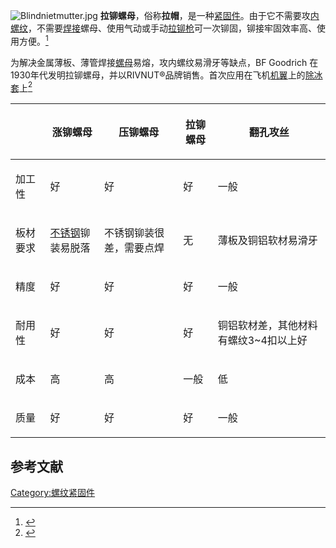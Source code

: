 {{Orphan|time=2021-01-25T01:12:55+00:00}}
[[File:Blindnietmutter.jpg|thumb]]
'''拉铆螺母'''，俗称'''拉帽'''，是一种[[紧固件|紧固件]]。由于它不需要攻[[螺纹|内螺纹]]，不需要[[焊接|焊接]]螺母、使用气动或手动[[拉铆枪|拉铆枪]]可一次铆固，铆接牢固效率高、使用方便。<ref>{{Citation | last = Smith | first = Carroll | title = Carroll Smith's Nuts, Bolts, Fasteners, and Plumbing Handbook | publisher = MotorBooks/MBI Publishing Company | year = 1990 | url = https://books.google.com/books?id=A81HmmRCN7YC | isbn = 0-87938-406-9}}</ref>

为解决金属薄板、薄管焊接[[螺母|螺母]]易熔，攻内螺纹易滑牙等缺点，BF Goodrich 在1930年代发明拉铆螺母，并以RIVNUT®品牌销售。首次应用在飞机[[机翼|机翼]]上的[[除冰套|除冰套]]上<ref>{{Citation | title = RIVNUT® The Original Blind Rivet Nut | publisher = Böllhoff Inc. | year = 2010 | url = https://media.boellhoff.com/files/pdf12/rivnut-us-version-en.pdf | accessdate = 2018-09-25 | archive-date = 2021-01-31 | archive-url = https://web.archive.org/web/20210131183559/https://media.boellhoff.com/files/pdf12/rivnut-us-version-en.pdf | dead-url = no }}</ref>
{| class="wikitable"
|+ 
|-
!  !!涨铆螺母 !! 压铆螺母!!拉铆螺母 !!翻孔攻丝
|-
| 加工性 || 好|| 好|| 好||一般
|-
| 板材要求 || [[不锈钢|不锈钢]]铆装易脱落 || 不锈钢铆装很差，需要点焊||无||薄板及铜铝软材易滑牙
|-
| 精度  ||  好|| 好|| 好||一般
|-
| 耐用性 ||  好|| 好|| 好||铜铝软材差，其他材料有螺纹3~4扣以上好
|-
|成本|| 高||  高|| 一般|| 低
|-
|质量||  好|| 好|| 好||一般
|}
==参考文献==
{{reflist}}

[[Category:螺纹紧固件|Category:螺纹紧固件]]
{{tech-stub}}